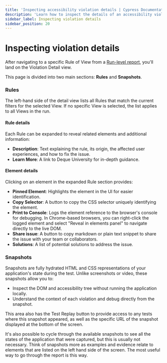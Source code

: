 ```yaml
---
title: 'Inspecting accessibility violation details | Cypress Documentation'
description: 'Learn how to inspect the details of an accessibility violation and its severity in Cypress.'
sidebar_label: Inspecting violation details
sidebar_position: 20
---
```


# Inspecting violation details

<AccessibilityAddon />

After navigating to a specific Rule of View from a [Run-level report](/accessibility/core-concepts/run-level-reports), you'll land on the Violation Detail view.

<DocsImage
  src="/img/accessibility/core-concepts/cypress-accessibility-issue-detail-view.png"
  alt="The detail view of an accessibility issue, containing a Rules area and s Snapshot area for a Buttons must have discernible text violation in the Cypress Realworld App project. Each section is described in detail later in the page."
/>

This page is divided into two main sections: **Rules** and **Snapshots**.

### Rules

The left-hand side of the detail view lists all Rules that match the current filters for the selected View. If no specific View is selected, the list applies to all Views in the run.

#### Rule details

Each Rule can be expanded to reveal related elements and additional information:
- **Description**: Text explaining the rule, its origin, the affected user experiences, and how to fix the issue.
- **Learn More**: A link to Deque University for in-depth guidance.

#### Element details

Clicking on an element in the expanded Rule section provides:

- **Pinned Element**: Highlights the element in the UI for easier identification.
- **Copy Selector**: A button to copy the CSS selector uniquely identifying the element.
- **Print to Console**: Logs the element reference to the browser's console for debugging. In Chrome-based browsers, you can right-click the logged element and select "Reveal in elements panel" to navigate directly to the live DOM.
- **Share issue**: A button to copy markdown or plain text snippet to share the issue with your team or collaborators.
- **Solutions**: A list of potential solutions to address the issue.

<DocsImage
  src="/img/accessibility/core-concepts/cypress-accessibility-element-details-on-click.png"
  alt="Details displayed after clicking on an element in the Rules section of the Cypress Accessibility issue detail view. Options to copy the selector, print to console, share the issue, and solutions are available."
/>


### Snapshots

Snapshots are fully hydrated HTML and CSS representations of your application's state during the test. Unlike screenshots or video, these snapshots allow you to:

- Inspect the DOM and accessibility tree without running the application locally.
- Understand the context of each violation and debug directly from the snapshot.

This area also has the Test Replay button to provide access to any tests where this snapshot appeared, as well as the specific URL of the snapshot displayed at the bottom of the screen.

It's also possible to cycle through the available snapshots to see all the states of the application that were captured, but this is usually not necessary. Think of snapshots more as examples and evidence relate to elements that are listed on the left hand side of the screen. The most useful way to go through the report is this way.
